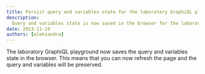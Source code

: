 ```yaml
---
title: Persist query and variables state for the laboratory GraphiQL playground
description:
  Query and variables state is now saved in the browser for the laboratory GraphiQL playground.
date: 2023-11-10
authors: [aleksandra]
---
```


The laboratory GraphiQL playground now saves the query and variables state in the browser. This
means that you can now refresh the page and the query and variables will be preserved.
